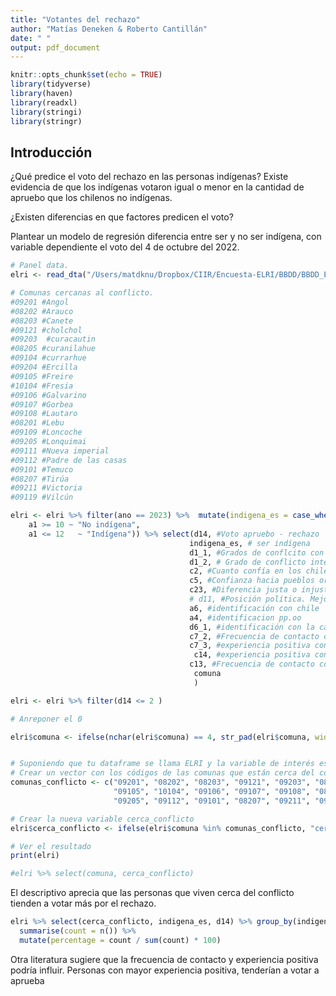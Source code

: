 ```yaml
---
title: "Votantes del rechazo"
author: "Matías Deneken & Roberto Cantillán"
date: " "
output: pdf_document
---
```


```r
knitr::opts_chunk$set(echo = TRUE)
library(tidyverse)
library(haven)
library(readxl)
library(stringi)
library(stringr)
```

## Introducción

¿Qué predice el voto del rechazo en las personas indígenas? 
Existe evidencia de que los indígenas votaron igual o menor en la cantidad de apruebo que los chilenos no indígenas.

¿Existen diferencias en que factores predicen el voto? 

Plantear un modelo de regresión diferencia entre ser y no ser indígena, con variable dependiente el voto del 4 de octubre del 2022. 



```r
# Panel data.
elri <- read_dta("/Users/matdknu/Dropbox/CIIR/Encuesta-ELRI/BBDD/BBDD_ELRI_LONG_4.0.dta") # cargar bbdd

# Comunas cercanas al conflicto.
#09201 #Angol
#08202 #Arauco
#08203 #Canete
#09121 #cholchol
#09203	#curacautin
#08205 #curanilahue
#09104 #currarhue
#09204 #Ercilla
#09105 #Freire
#10104 #Fresia
#09106 #Galvarino
#09107 #Gorbea
#09108 #Lautaro
#08201 #Lebu
#09109 #Loncoche
#09205 #Lonquimai
#09111 #Nueva imperial
#09112 #Padre de las casas
#09101 #Temuco
#08207 #Tirúa
#09211 #Victoria
#09119 #Vilcún

```


```r
elri <- elri %>% filter(ano == 2023) %>%  mutate(indigena_es = case_when(
    a1 >= 10 ~ "No indígena",
    a1 <= 12   ~ "Indígena")) %>% select(d14, #Voto apruebo - rechazo
                                        indigena_es, # ser indígena
                                        d1_1, #Grados de conflcito con el estado
                                        d1_2, # Grado de conflicto inter étnico. 
                                        c2, #Cuanto confía en los chilenos no indígenas
                                        c5, #Confianza hacia pueblos originarias
                                        c23, #Diferencia justa o injusta entre indígenas
                                        # d11, #Posición política. Mejor no. 
                                        a6, #identificación con chile
                                        a4, #identificacion pp.oo
                                        d6_1, #identificación con la causa indígena
                                        c7_2, #Frecuencia de contacto con no indígenas. 
                                        c7_3, #experiencia positiva con no indígena
                                         c14, #experiencia positiva con indígenas
                                        c13, #Frecuencia de contacto con indígenas
                                         comuna
                                         )

elri <- elri %>% filter(d14 <= 2 ) 

# Anreponer el 0

elri$comuna <- ifelse(nchar(elri$comuna) == 4, str_pad(elri$comuna, width = 5, pad = "0"), elri$comuna)


# Suponiendo que tu dataframe se llama ELRI y la variable de interés es comuna
# Crear un vector con los códigos de las comunas que están cerca del conflicto
comunas_conflicto <- c("09201", "08202", "08203", "09121", "09203", "08205", "09104", "09204", 
                       "09105", "10104", "09106", "09107", "09108", "08201", "09109", "09111", 
                       "09205", "09112", "09101", "08207", "09211", "09119")

# Crear la nueva variable cerca_conflicto
elri$cerca_conflicto <- ifelse(elri$comuna %in% comunas_conflicto, "cerca_conflicto", "lejos_conflicto")

# Ver el resultado
print(elri)

#elri %>% select(comuna, cerca_conflicto)


```

El descriptivo aprecia que las personas que viven cerca del conflicto tienden a votar más por el rechazo.


```r
elri %>% select(cerca_conflicto, indigena_es, d14) %>% group_by(indigena_es, cerca_conflicto, d14) %>% 
  summarise(count = n()) %>%
  mutate(percentage = count / sum(count) * 100)
```

Otra literatura sugiere que la frecuencia de contacto y  experiencia positiva podría influir. Personas con mayor experiencia positiva,  tenderían a votar a aprueba 

